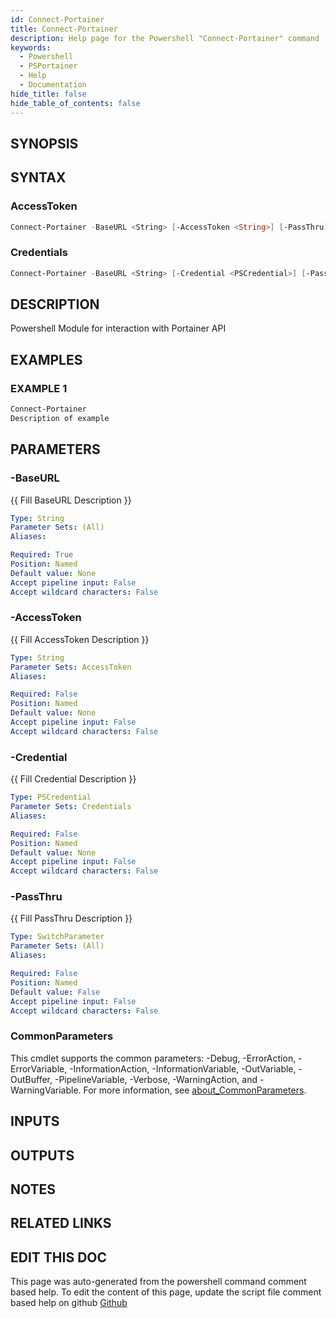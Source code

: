 ```yaml
---
id: Connect-Portainer
title: Connect-Portainer
description: Help page for the Powershell "Connect-Portainer" command
keywords:
  - Powershell
  - PSPortainer
  - Help
  - Documentation
hide_title: false
hide_table_of_contents: false
---
```


## SYNOPSIS

## SYNTAX

### AccessToken

```powershell
Connect-Portainer -BaseURL <String> [-AccessToken <String>] [-PassThru] [<CommonParameters>]
```

### Credentials

```powershell
Connect-Portainer -BaseURL <String> [-Credential <PSCredential>] [-PassThru] [<CommonParameters>]
```

## DESCRIPTION

Powershell Module for interaction with Portainer API

## EXAMPLES

### EXAMPLE 1

```powershell
Connect-Portainer
Description of example
```

## PARAMETERS

### -BaseURL

{{ Fill BaseURL Description }}

```yaml
Type: String
Parameter Sets: (All)
Aliases:

Required: True
Position: Named
Default value: None
Accept pipeline input: False
Accept wildcard characters: False
```

### -AccessToken

{{ Fill AccessToken Description }}

```yaml
Type: String
Parameter Sets: AccessToken
Aliases:

Required: False
Position: Named
Default value: None
Accept pipeline input: False
Accept wildcard characters: False
```

### -Credential

{{ Fill Credential Description }}

```yaml
Type: PSCredential
Parameter Sets: Credentials
Aliases:

Required: False
Position: Named
Default value: None
Accept pipeline input: False
Accept wildcard characters: False
```

### -PassThru

{{ Fill PassThru Description }}

```yaml
Type: SwitchParameter
Parameter Sets: (All)
Aliases:

Required: False
Position: Named
Default value: False
Accept pipeline input: False
Accept wildcard characters: False
```

### CommonParameters

This cmdlet supports the common parameters: -Debug, -ErrorAction, -ErrorVariable, -InformationAction, -InformationVariable, -OutVariable, -OutBuffer, -PipelineVariable, -Verbose, -WarningAction, and -WarningVariable. For more information, see [about_CommonParameters](http://go.microsoft.com/fwlink/?LinkID=113216).

## INPUTS

## OUTPUTS

## NOTES

## RELATED LINKS

## EDIT THIS DOC 

This page was auto-generated from the powershell command comment based help. To edit the content of this page, update the script file comment based help on github [Github](https://github.com/hanpq/)
